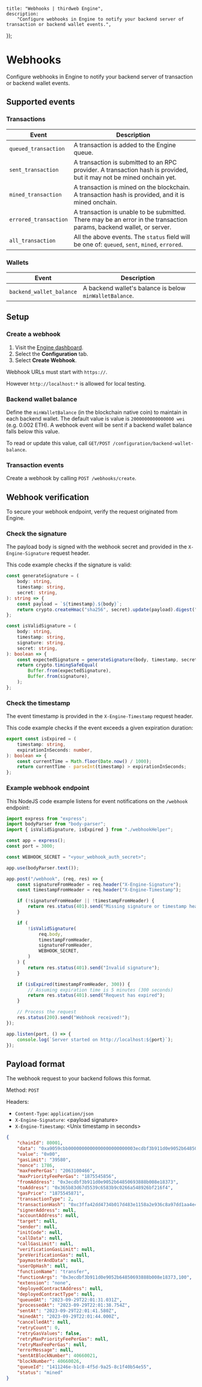 
	title: "Webhooks | thirdweb Engine",
	description:
		"Configure webhooks in Engine to notify your backend server of transaction or backend wallet events.",
});

# Webhooks

Configure webhooks in Engine to notify your backend server of transaction or backend wallet events.

## Supported events

### Transactions

| Event                 | Description                                                                                                          |
| --------------------- | -------------------------------------------------------------------------------------------------------------------- |
| `queued_transaction`  | A transaction is added to the Engine queue.                                                                          |
| `sent_transaction`    | A transaction is submitted to an RPC provider. A transaction hash is provided, but it may not be mined onchain yet.  |
| `mined_transaction`   | A transaction is mined on the blockchain. A transaction hash is provided, and it is mined onchain.                   |
| `errored_transaction` | A transaction is unable to be submitted. There may be an error in the transaction params, backend wallet, or server. |
| `all_transaction`     | All the above events. The `status` field will be one of: `queued`, `sent`, `mined`, `errored`.                       |

<DocImage
	src={webhooksImage}
	alt="Webhooks lifecycle"
	className="max-w-[500px] mx-auto"
/>

### Wallets

| Event                    | Description                                             |
| ------------------------ | ------------------------------------------------------- |
| `backend_wallet_balance` | A backend wallet's balance is below `minWalletBalance`. |

## Setup

### Create a webhook

1. Visit the [Engine dashboard](https://thirdweb.com/dashboard/engine).
1. Select the **Configuration** tab.
1. Select **Create Webhook**.

Webhook URLs must start with `https://`.

However `http://localhost:*` is allowed for local testing.

### Backend wallet balance

Define the `minWalletBalance` (in the blockchain native coin) to maintain in each backend wallet. The default value is value is `2000000000000000 wei` (e.g. 0.002 ETH). A webhook event will be sent if a backend wallet balance falls below this value.

To read or update this value, call `GET/POST /configuration/backend-wallet-balance`.

### Transaction events

Create a webhook by calling `POST /webhooks/create`.

## Webhook verification

To secure your webhook endpoint, verify the request originated from Engine.

### Check the signature

The payload body is signed with the webhook secret and provided in the `X-Engine-Signature` request header.

This code example checks if the signature is valid:

```ts
const generateSignature = (
	body: string,
	timestamp: string,
	secret: string,
): string => {
	const payload = `${timestamp}.${body}`;
	return crypto.createHmac("sha256", secret).update(payload).digest("hex");
};

const isValidSignature = (
	body: string,
	timestamp: string,
	signature: string,
	secret: string,
): boolean => {
	const expectedSignature = generateSignature(body, timestamp, secret);
	return crypto.timingSafeEqual(
		Buffer.from(expectedSignature),
		Buffer.from(signature),
	);
};
```

### Check the timestamp

The event timestamp is provided in the `X-Engine-Timestamp` request header.

This code example checks if the event exceeds a given expiration duration:

```ts
export const isExpired = (
	timestamp: string,
	expirationInSeconds: number,
): boolean => {
	const currentTime = Math.floor(Date.now() / 1000);
	return currentTime - parseInt(timestamp) > expirationInSeconds;
};
```

### Example webhook endpoint

This NodeJS code example listens for event notifications on the `/webhook` endpoint:

```ts
import express from "express";
import bodyParser from "body-parser";
import { isValidSignature, isExpired } from "./webhookHelper";

const app = express();
const port = 3000;

const WEBHOOK_SECRET = "<your_webhook_auth_secret>";

app.use(bodyParser.text());

app.post("/webhook", (req, res) => {
	const signatureFromHeader = req.header("X-Engine-Signature");
	const timestampFromHeader = req.header("X-Engine-Timestamp");

	if (!signatureFromHeader || !timestampFromHeader) {
		return res.status(401).send("Missing signature or timestamp header");
	}

	if (
		!isValidSignature(
			req.body,
			timestampFromHeader,
			signatureFromHeader,
			WEBHOOK_SECRET,
		)
	) {
		return res.status(401).send("Invalid signature");
	}

	if (isExpired(timestampFromHeader, 300)) {
		// Assuming expiration time is 5 minutes (300 seconds)
		return res.status(401).send("Request has expired");
	}

	// Process the request
	res.status(200).send("Webhook received!");
});

app.listen(port, () => {
	console.log(`Server started on http://localhost:${port}`);
});
```

## Payload format

The webhook request to your backend follows this format.

Method: `POST`

Headers:

- `Content-Type`: `application/json`
- `X-Engine-Signature`: &lt;payload signature&gt;
- `X-Engine-Timestamp`: &lt;Unix timestamp in seconds&gt;

```json
{
	"chainId": 80001,
	"data": "0xa9059cbb0000000000000000000000003ecdbf3b911d0e9052b64850693888b008e183730000000000000000000000000000000000000000000000000000000000000064",
	"value": "0x00",
	"gasLimit": "39580",
	"nonce": 1786,
	"maxFeePerGas": "2063100466",
	"maxPriorityFeePerGas": "1875545856",
	"fromAddress": "0x3ecdbf3b911d0e9052b64850693888b008e18373",
	"toAddress": "0x365b83d67d5539c6583b9c0266a548926bf216f4",
	"gasPrice": "1875545871",
	"transactionType": 2,
	"transactionHash": "0xc3ffa42dd4734b017d483e1158a2e936c8a97dd1aa4e4ce11df80ac8e81d2c7e",
	"signerAddress": null,
	"accountAddress": null,
	"target": null,
	"sender": null,
	"initCode": null,
	"callData": null,
	"callGasLimit": null,
	"verificationGasLimit": null,
	"preVerificationGas": null,
	"paymasterAndData": null,
	"userOpHash": null,
	"functionName": "transfer",
	"functionArgs": "0x3ecdbf3b911d0e9052b64850693888b008e18373,100",
	"extension": "none",
	"deployedContractAddress": null,
	"deployedContractType": null,
	"queuedAt": "2023-09-29T22:01:31.031Z",
	"processedAt": "2023-09-29T22:01:38.754Z",
	"sentAt": "2023-09-29T22:01:41.580Z",
	"minedAt": "2023-09-29T22:01:44.000Z",
	"cancelledAt": null,
	"retryCount": 0,
	"retryGasValues": false,
	"retryMaxPriorityFeePerGas": null,
	"retryMaxFeePerGas": null,
	"errorMessage": null,
	"sentAtBlockNumber": 40660021,
	"blockNumber": 40660026,
	"queueId": "1411246e-b1c8-4f5d-9a25-8c1f40b54e55",
	"status": "mined"
}
```

